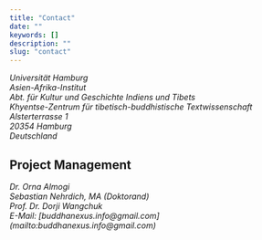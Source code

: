 ```yaml
---
title: "Contact"
date: ""
keywords: []
description: ""
slug: "contact"
---
```


<address>
  Universität Hamburg <br />
  Asien-Afrika-Institut <br />
  Abt. für Kultur und Geschichte Indiens und Tibets <br />
  Khyentse-Zentrum für tibetisch-buddhistische Textwissenschaft <br />
  Alsterterrasse 1 <br />
  20354 Hamburg <br />
  Deutschland <br />
</address>

## Project Management

<address>
  Dr. Orna Almogi <br />
  Sebastian Nehrdich, MA (Doktorand) <br />
  Prof. Dr. Dorji Wangchuk <br />
  E-Mail: [buddhanexus.info@gmail.com](mailto:buddhanexus.info@gmail.com) <br />
</address>
